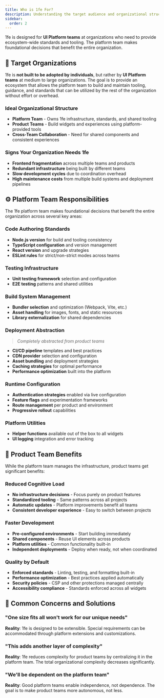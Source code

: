 ```yaml
---
title: Who is 1fe For?
description: Understanding the target audience and organizational structure for 1fe adoption
sidebar:
  order: 2
---
```



1fe is designed for **UI Platform teams** at organizations who need to provide ecosystem-wide standards and tooling. The platform team makes foundational decisions that benefit the entire organization.

## 🏢 Target Organizations

1fe is **not built to be adopted by individuals**, but rather by **UI Platform teams** at medium to large organizations. The goal is to provide an ecosystem that allows the platform team to build and maintain tooling, guidance, and standards that can be utilized by the rest of the organization without effort or overhead.

### Ideal Organizational Structure

- **Platform Team** - Owns 1fe infrastructure, standards, and shared tooling
- **Product Teams** - Build widgets and experiences using platform-provided tools
- **Cross-Team Collaboration** - Need for shared components and consistent experiences

### Signs Your Organization Needs 1fe

- **Frontend fragmentation** across multiple teams and products
- **Redundant infrastructure** being built by different teams
- **Slow development cycles** due to coordination overhead
- **High maintenance costs** from multiple build systems and deployment pipelines

## ⚙️ Platform Team Responsibilities

The 1fe platform team makes foundational decisions that benefit the entire organization across several key areas:

### Code Authoring Standards

- **Node.js version** for build and tooling consistency
- **TypeScript configuration** and version management
- **React version** and upgrade strategies
- **ESLint rules** for strict/non-strict modes across teams

### Testing Infrastructure

- **Unit testing framework** selection and configuration
- **E2E testing** patterns and shared utilities

### Build System Management

- **Bundler selection** and optimization (Webpack, Vite, etc.)
- **Asset handling** for images, fonts, and static resources
- **Library externalization** for shared dependencies

### Deployment Abstraction

> _Completely abstracted from product teams_

- **CI/CD pipeline** templates and best practices
- **CDN provider** selection and configuration
- **Asset bundling** and deployment strategies
- **Caching strategies** for optimal performance
- **Performance optimization** built into the platform

### Runtime Configuration

- **Authentication strategies** enabled via live configuration
- **Feature flags** and experimentation frameworks
- **Route management** per product and environment
- **Progressive rollout** capabilities

### Platform Utilities

- **Helper functions** available out of the box to all widgets
- **UI logging** integration and error tracking

## 🎯 Product Team Benefits

While the platform team manages the infrastructure, product teams get significant benefits:

### Reduced Cognitive Load

- **No infrastructure decisions** - Focus purely on product features
- **Standardized tooling** - Same patterns across all projects
- **Automatic updates** - Platform improvements benefit all teams
- **Consistent developer experience** - Easy to switch between projects

### Faster Development

- **Pre-configured environments** - Start building immediately
- **Shared components** - Reuse UI elements across products
- **Platform utilities** - Common functionality built-in
- **Independent deployments** - Deploy when ready, not when coordinated

### Quality by Default

- **Enforced standards** - Linting, testing, and formatting built-in
- **Performance optimization** - Best practices applied automatically
- **Security policies** - CSP and other protections managed centrally
- **Accessibility compliance** - Standards enforced across all widgets

## 💭 Common Concerns and Solutions

### "One size fits all won't work for our unique needs"

**Reality**: 1fe is designed to be extensible. Special requirements can be accommodated through platform extensions and customizations.

### "This adds another layer of complexity"

**Reality**: 1fe reduces complexity for product teams by centralizing it in the platform team. The total organizational complexity decreases significantly.

### "We'll be dependent on the platform team"

**Reality**: Good platform teams enable independence, not dependence. The goal is to make product teams more autonomous, not less.
